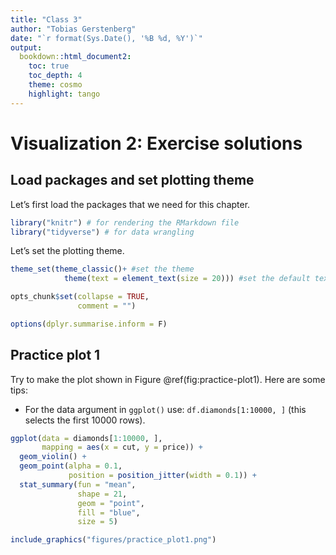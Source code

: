 ```yaml
---
title: "Class 3"
author: "Tobias Gerstenberg"
date: "`r format(Sys.Date(), '%B %d, %Y')`"
output:
  bookdown::html_document2:
    toc: true
    toc_depth: 4
    theme: cosmo
    highlight: tango
---
```


# Visualization 2: Exercise solutions 

## Load packages and set plotting theme

Let's first load the packages that we need for this chapter. 

```r
library("knitr") # for rendering the RMarkdown file
library("tidyverse") # for data wrangling 
```

Let's set the plotting theme. 

```r
theme_set(theme_classic()+ #set the theme 
            theme(text = element_text(size = 20))) #set the default text size

opts_chunk$set(collapse = TRUE,
               comment = "")

options(dplyr.summarise.inform = F)
```

## Practice plot 1 

Try to make the plot shown in Figure \@ref(fig:practice-plot1). Here are some tips: 

- For the data argument in `ggplot()` use: `df.diamonds[1:10000, ]` (this selects the first 10000 rows).

```r
ggplot(data = diamonds[1:10000, ], 
       mapping = aes(x = cut, y = price)) +
  geom_violin() +
  geom_point(alpha = 0.1,
             position = position_jitter(width = 0.1)) +
  stat_summary(fun = "mean",
               shape = 21,
               geom = "point",
               fill = "blue",
               size = 5)
```

```r
include_graphics("figures/practice_plot1.png")
```
